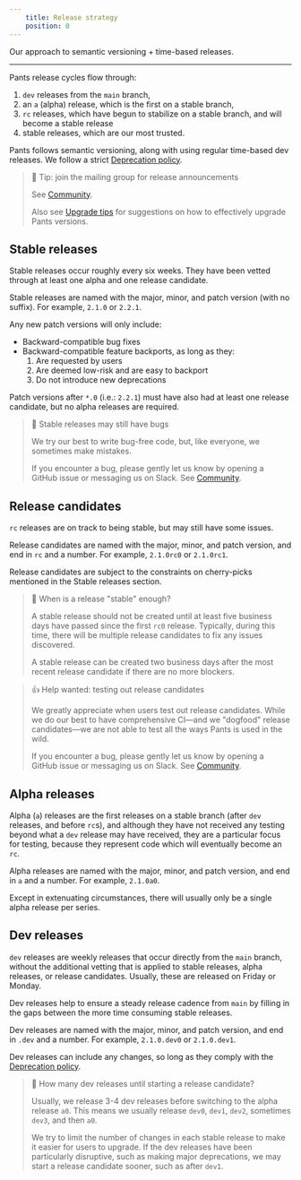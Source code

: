 ```yaml
---
    title: Release strategy
    position: 0
---
```


Our approach to semantic versioning + time-based releases.

---

Pants release cycles flow through:

1. `dev` releases from the `main` branch,
2. an `a` (alpha) release, which is the first on a stable branch,
3. `rc` releases, which have begun to stabilize on a stable branch, and will become a stable release
4. stable releases, which are our most trusted.

Pants follows semantic versioning, along with using regular time-based dev releases. We follow a strict [Deprecation policy](doc:deprecation-policy).

> 📘 Tip: join the mailing group for release announcements
> 
> See [Community](doc:the-pants-community).
> 
> Also see [Upgrade tips](doc:upgrade-tips) for suggestions on how to effectively upgrade Pants versions.

Stable releases
---------------

Stable releases occur roughly every six weeks. They have been vetted through at least one alpha and one release candidate.

Stable releases are named with the major, minor, and patch version (with no suffix). For example, `2.1.0` or `2.2.1`.

Any new patch versions will only include:

- Backward-compatible bug fixes
- Backward-compatible feature backports, as long as they:
  1. Are requested by users
  2. Are deemed low-risk and are easy to backport
  3. Do not introduce new deprecations 

Patch versions after `*.0` (i.e.: `2.2.1`) must have also had at least one release candidate, but no alpha releases are required.

> 🚧 Stable releases may still have bugs
> 
> We try our best to write bug-free code, but, like everyone, we sometimes make mistakes.
> 
> If you encounter a bug, please gently let us know by opening a GitHub issue or messaging us on Slack. See [Community](doc:the-pants-community).

Release candidates
------------------

`rc` releases are on track to being stable, but may still have some issues.

Release candidates are named with the major, minor, and patch version, and end in `rc` and a number. For example, `2.1.0rc0` or `2.1.0rc1`.

Release candidates are subject to the constraints on cherry-picks mentioned in the Stable releases section.

> 📘 When is a release "stable" enough?
> 
> A stable release should not be created until at least five business days have passed since the first `rc0` release. Typically, during this time, there will be multiple release candidates to fix any issues discovered.
> 
> A stable release can be created two business days after the most recent release candidate if there are no more blockers.

> 👍 Help wanted: testing out release candidates
> 
> We greatly appreciate when users test out release candidates. While we do our best to have comprehensive CI—and we "dogfood" release candidates—we are not able to test all the ways Pants is used in the wild.
> 
> If you encounter a bug, please gently let us know by opening a GitHub issue or messaging us on Slack. See [Community](doc:the-pants-community).

Alpha releases
--------------

Alpha (`a`) releases are the first releases on a stable branch (after `dev` releases, and before `rc`s), and although they have not received any testing beyond what a `dev` release may have received, they are a particular focus for testing, because they represent code which will eventually become an `rc`.

Alpha releases are named with the major, minor, and patch version, and end in `a` and a number.  For example, `2.1.0a0`.

Except in extenuating circumstances, there will usually only be a single alpha release per series.

Dev releases
------------

`dev` releases are weekly releases that occur directly from the `main` branch, without the additional vetting that is applied to stable releases, alpha releases, or release candidates. Usually, these are released on Friday or Monday.

Dev releases help to ensure a steady release cadence from `main` by filling in the gaps between the more time consuming stable releases.

Dev releases are named with the major, minor, and patch version, and end in `.dev` and a number. For example, `2.1.0.dev0` or `2.1.0.dev1`.

Dev releases can include any changes, so long as they comply with the [Deprecation policy](doc:deprecation-policy).

> 📘 How many dev releases until starting a release candidate?
> 
> Usually, we release 3-4 dev releases before switching to the alpha release `a0`. This means we usually release `dev0`, `dev1`, `dev2`, sometimes `dev3`, and then `a0`.
> 
> We try to limit the number of changes in each stable release to make it easier for users to upgrade. If the dev releases have been particularly disruptive, such as making major deprecations, we may start a release candidate sooner, such as after `dev1`.